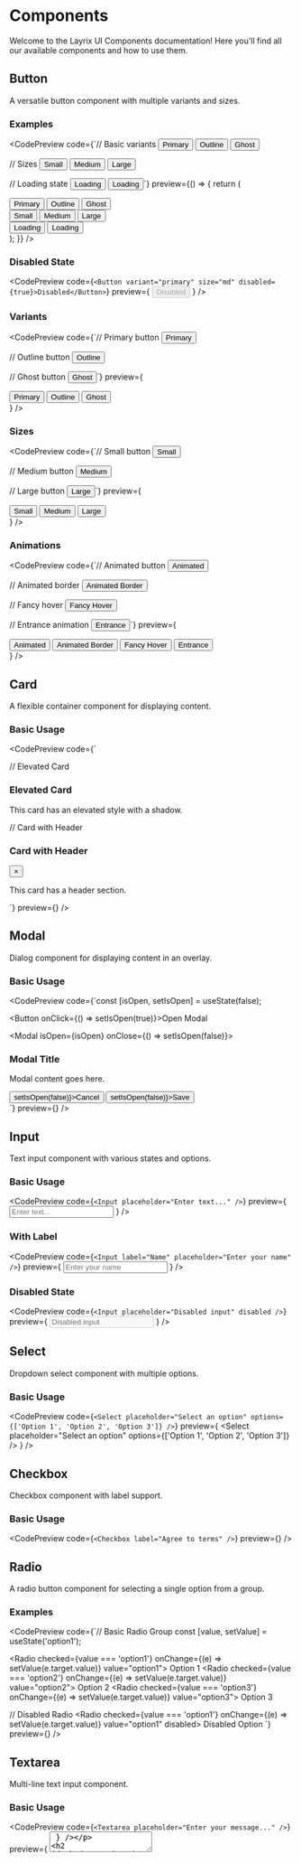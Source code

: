 
# Components

Welcome to the Layrix UI Components documentation! Here you'll find all our available components and how to use them.

## Button

A versatile button component with multiple variants and sizes.

### Examples

<CodePreview
  code={`// Basic variants
<Button variant="primary">Primary</Button>
<Button variant="outline">Outline</Button>
<Button variant="ghost">Ghost</Button>

// Sizes
<Button size="sm">Small</Button>
<Button size="md">Medium</Button>
<Button size="lg">Large</Button>

// Loading state
<Button loading>Loading</Button>
<Button variant="primary" loading>Loading</Button>`}
  preview={() => {
    return (
      <div className="space-y-4">
        <div className="flex gap-2">
          <Button variant="primary">Primary</Button>
          <Button variant="outline">Outline</Button>
          <Button variant="ghost">Ghost</Button>
        </div>
        <div className="flex gap-2">
          <Button size="sm">Small</Button>
          <Button size="md">Medium</Button>
          <Button size="lg">Large</Button>
        </div>
        <div className="flex gap-2">
          <Button loading>Loading</Button>
          <Button variant="primary" loading>Loading</Button>
        </div>
      </div>
    );
  }}
/>

### Disabled State

<CodePreview
  code={`<Button variant="primary" size="md" disabled={true}>Disabled</Button>`}
  preview={
    <Button variant="primary" size="md" disabled={true}>Disabled</Button>
  }
/>

### Variants

<CodePreview
  code={`// Primary button
<Button variant="primary" size="md">Primary</Button>

// Outline button
<Button variant="outline" size="md">Outline</Button>

// Ghost button
<Button variant="ghost" size="md">Ghost</Button>`}
  preview={
    <div className="flex flex-col sm:flex-row gap-4">
      <Button variant="primary" size="md">Primary</Button>
      <Button variant="outline" size="md">Outline</Button>
      <Button variant="ghost" size="md">Ghost</Button>
    </div>
  }
/>

### Sizes

<CodePreview
  code={`// Small button
<Button variant="primary" size="sm">Small</Button>

// Medium button
<Button variant="primary" size="md">Medium</Button>

// Large button
<Button variant="primary" size="lg">Large</Button>`}
  preview={
    <div className="flex flex-col sm:flex-row gap-4">
      <Button variant="primary" size="sm">Small</Button>
      <Button variant="primary" size="md">Medium</Button>
      <Button variant="primary" size="lg">Large</Button>
    </div>
  }
/>

### Animations

<CodePreview
  code={`// Animated button
<Button variant="primary" animated>Animated</Button>

// Animated border
<Button variant="primary" animated animatedBorder>Animated Border</Button>

// Fancy hover
<Button variant="primary" animated fancyHover>Fancy Hover</Button>

// Entrance animation
<Button variant="primary" animated entrance>Entrance</Button>`}
  preview={
    <div className="flex flex-col sm:flex-row gap-4">
      <Button variant="primary" animated>Animated</Button>
      <Button variant="primary" animated animatedBorder>Animated Border</Button>
      <Button variant="primary" animated fancyHover>Fancy Hover</Button>
      <Button variant="primary" animated entrance>Entrance</Button>
    </div>
  }
/>

## Card

A flexible container component for displaying content.

### Basic Usage

<CodePreview
  code={`<Card>

// Elevated Card
<Card variant="elevated">
  <h3 className="text-lg font-semibold mb-2">Elevated Card</h3>
  <p className="text-gray-400">This card has an elevated style with a shadow.</p>
</Card>

// Card with Header
<Card>
  <div className="flex justify-between items-center border-b border-gray-700 pb-3">
    <h3 className="text-lg font-semibold">Card with Header</h3>
    <button className="text-gray-400 hover:text-gray-300">×</button>
  </div>
  <p className="text-gray-400 pt-3">This card has a header section.</p>
</Card>`}
  preview={<CardPreview />}
/>

## Modal

Dialog component for displaying content in an overlay.

### Basic Usage

<CodePreview
  code={`const [isOpen, setIsOpen] = useState(false);

<Button onClick={() => setIsOpen(true)}>Open Modal</Button>

<Modal isOpen={isOpen} onClose={() => setIsOpen(false)}>
  <h3 className="text-lg font-semibold text-white mb-4">Modal Title</h3>
  <p className="text-gray-300 mb-4">Modal content goes here.</p>
  <div className="flex justify-end space-x-2">
    <Button variant="outline" onClick={() => setIsOpen(false)}>Cancel</Button>
    <Button onClick={() => setIsOpen(false)}>Save</Button>
  </div>
</Modal>`}
  preview={<ModalPreview />}
/>

## Input

Text input component with various states and options.

### Basic Usage

<CodePreview
  code={`<Input placeholder="Enter text..." />`}
  preview={
    <Input placeholder="Enter text..." />
  }
/>

### With Label

<CodePreview
  code={`<Input
  label="Name"
  placeholder="Enter your name"
/>`}
  preview={
    <Input
      label="Name"
      placeholder="Enter your name"
    />
  }
/>

### Disabled State

<CodePreview
  code={`<Input
  placeholder="Disabled input"
  disabled
/>`}
  preview={
    <Input
      placeholder="Disabled input"
      disabled
    />
  }
/>

## Select

Dropdown select component with multiple options.

### Basic Usage

<CodePreview
  code={`<Select
  placeholder="Select an option"
  options={['Option 1', 'Option 2', 'Option 3']}
/>`}
  preview={
    <Select
      placeholder="Select an option"
      options={['Option 1', 'Option 2', 'Option 3']}
    />
  }
/>

## Checkbox

Checkbox component with label support.

### Basic Usage

<CodePreview
  code={`<Checkbox label="Agree to terms" />`}
  preview={<CheckboxPreview />}
/>

## Radio

A radio button component for selecting a single option from a group.

### Examples

<CodePreview
  code={`// Basic Radio Group
const [value, setValue] = useState('option1');

<Radio checked={value === 'option1'} onChange={(e) => setValue(e.target.value)} value="option1">
  Option 1
</Radio>
<Radio checked={value === 'option2'} onChange={(e) => setValue(e.target.value)} value="option2">
  Option 2
</Radio>
<Radio checked={value === 'option3'} onChange={(e) => setValue(e.target.value)} value="option3">
  Option 3
</Radio>

// Disabled Radio
<Radio checked={value === 'option1'} onChange={(e) => setValue(e.target.value)} value="option1" disabled>
  Disabled Option
</Radio>`}
  preview={<RadioPreview />}
/>

## Textarea

Multi-line text input component.

### Basic Usage

<CodePreview
  code={`<Textarea placeholder="Enter your message..." />`}
  preview={
    <Textarea placeholder="Enter your message..." />
  }
/>

## Badge

Small status indicator component.

### Basic Usage

<CodePreview
  code={`<Badge variant="primary">New</Badge>`}
  preview={
    <Badge variant="primary">New</Badge>
  }
/>

## Avatar

Profile picture component with fallback support.

### Basic Usage

<CodePreview
  code={`<Avatar src="avatar.jpg" alt="User avatar" />`}
  preview={
    <Avatar src="avatar.jpg" alt="User avatar" />
  }
/>

## Tooltip

Component that displays a tooltip on hover.

### Basic Usage

<CodePreview
  code={`<Tooltip content="This is a tooltip">
  <Button>Hover me</Button>
</Tooltip>`}
  preview={
    <Tooltip content="This is a tooltip">
      <Button>Hover me</Button>
    </Tooltip>
  }
/>

## Alert

Component for displaying important messages.

### Basic Usage

<CodePreview
  code={`<Alert variant="info">
  This is an info alert
</Alert>`}
  preview={
    <Alert variant="info">
      This is an info alert
    </Alert>
  }
/>

## ProgressBar

Component for displaying progress.

### Basic Usage

<CodePreview
  code={`<ProgressBar value={50} />`}
  preview={
    <ProgressBar value={50} />
  }
/>

## Accordion

Collapsible content section component.

### Basic Usage

<CodePreview
  code={`<Accordion>
  <AccordionItem title="Section 1">
    <p>Content for section 1</p>
  </AccordionItem>
  <AccordionItem title="Section 2">
    <p>Content for section 2</p>
  </AccordionItem>
</Accordion>`}
  preview={
    <Accordion>
      <AccordionItem title="Section 1">
        <p>Content for section 1</p>
      </AccordionItem>
      <AccordionItem title="Section 2">
        <p>Content for section 2</p>
      </AccordionItem>
    </Accordion>
  }
/>

## Card

A flexible container component for displaying content.

### Basic Usage

<CodePreview
  code={`<Card>
  <h2>Card Title</h2>
  <p>Card content goes here.</p>
</Card>`}
  preview={<CardPreview />}
/>

<CodePreview
  code={`<Card header={<h2>Card Title</h2>}>
  <p>Card content goes here</p>
</Card>`}
  preview={
    <Card header={<h2>Card Title</h2>}>
      <p>Card content goes here</p>
    </Card>
  }
/>

```tsx
<Card variant="elevated">
  <h3>Card Title</h3>
  <p>Card content goes here</p>
</Card>
```

## Modal

Dialog component for displaying content in an overlay.

### Usage

<CodePreview
  code={`const [isOpen, setIsOpen] = useState(false);

<Button onClick={() => setIsOpen(true)}>Open Modal</Button>

<Modal isOpen={isOpen} onClose={() => setIsOpen(false)}>
  <h3 className="text-lg font-semibold text-white mb-4">Modal Title</h3>
  <p className="text-gray-300 mb-4">Modal content goes here.</p>
  <div className="flex justify-end space-x-2">
    <Button variant="outline" onClick={() => setIsOpen(false)}>Cancel</Button>
    <Button onClick={() => setIsOpen(false)}>Save</Button>
  </div>
</Modal>`}
  preview={() => {
    const [isOpen, setIsOpen] = useState(false);
    return (
      <>
        <Button onClick={() => setIsOpen(true)}>Open Modal</Button>
        <Modal isOpen={isOpen} onClose={() => setIsOpen(false)}>
          <h3 className="text-lg font-semibold text-white mb-4">Modal Title</h3>
          <p className="text-gray-300 mb-4">Modal content goes here.</p>
          <div className="flex justify-end space-x-2">
            <Button variant="outline" onClick={() => setIsOpen(false)}>Cancel</Button>
            <Button onClick={() => setIsOpen(false)}>Save</Button>
          </div>
        </Modal>
      </>
    );
  }}
/>

## Form Elements

### Input

<CodePreview
  code={`<Input 
  type="text" 
  placeholder="Enter text..." 
  size="md"
/>`}
  preview={
    <Input 
      type="text" 
      placeholder="Enter text..." 
      size="md"
    />
  }
/>

### Textarea

<CodePreview
  code={`<Textarea
    placeholder="Enter text..."
    size="md"
  />`}
  preview={
    <Textarea
      placeholder="Enter text..."
      size="md"
    />
  }
/>

### Accordion

<CodePreview
  code={`import { Accordion, AccordionItem } from '@/components';

<Accordion>
  <AccordionItem title="Section 1">
    Content 1
  </AccordionItem>
  <AccordionItem title="Section 2">
    Content 2
  </AccordionItem>
</Accordion>`}
  preview={() => {
    return (
      <Accordion>
        <AccordionItem title="Section 1">
          Content 1
        </AccordionItem>
        <AccordionItem title="Section 2">
          Content 2
        </AccordionItem>
      </Accordion>
    );
  }}
/>

### Select

<CodePreview
  code={`const [selected, setSelected] = useState('');

<Select
  options={['Option 1', 'Option 2']}
  value={selected}
  onChange={(val) => setSelected(val)}
  placeholder="Select an option..."
/>`}
  preview={() => {
    const [selected, setSelected] = useState('');
    return (
      <Select
        options={['Option 1', 'Option 2']}
        value={selected}
        onChange={(val) => setSelected(val)}
        placeholder="Select an option..."
      />
    );
  }}
/>

    <Textarea
      placeholder="Enter text..."
      size="md"
    />
  }
/>

### Checkbox

A checkbox component for toggling boolean values.

### Examples

<CodePreview
  code={`// Basic Checkbox
const [checked, setChecked] = useState(false);

<Checkbox checked={checked} onChange={(e) => setChecked(e.target.checked)}>
  Basic Checkbox
</Checkbox>

// Disabled Checkbox
<Checkbox disabled>Disabled Checkbox</Checkbox>`}
  preview={<CheckboxPreview />}
/>

### Radio

<CodePreview
  code={`<Radio
  id="radio"
  name="radio-group"
  value="option1"
  label="Radio label"
  size="md"
/>`}
  preview={<RadioPreview />}
/>

## Status Indicators

### Badge

<CodePreview
  code={`<Badge variant="primary">Primary</Badge>
<Badge variant="secondary">Secondary</Badge>`}
  preview={
    <>
      <Badge variant="primary">Primary</Badge>
      <Badge variant="secondary">Secondary</Badge>
    </>
  }
/>

<Badge variant="danger">Danger</Badge>

### Avatar

<CodePreview
  code={`<Avatar src="/avatar.jpg" alt="User avatar" />`}
  preview={
    <Avatar src="/avatar.jpg" alt="User avatar" />
  }
/>

## Progress Indicators

### ProgressBar

<CodePreview
  code={`<ProgressBar value={75} max={100} />`}
  preview={
    <ProgressBar value={75} max={100} />
  }
/>

## Interactive Components

### Tooltip

<CodePreview
  code={`<Button>
  <Tooltip content="This is a tooltip">
    Hover me
  </Tooltip>
</Button>`}
  preview={
    <Button>
      <Tooltip content="This is a tooltip">
        Hover me
      </Tooltip>
    </Button>
  }
/>

### Accordion

```tsx
<Accordion>
  <Accordion.Item title="Section 1">
    Content 1
  </Accordion.Item>
  <Accordion.Item title="Section 2">
    Content 2
  </Accordion.Item>
</Accordion>
```
